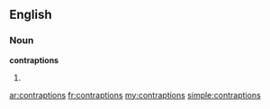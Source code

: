 ==English==

===Noun===
'''contraptions'''

# {{plural of|[[contraption]]}}

[[ar:contraptions]]
[[fr:contraptions]]
[[my:contraptions]]
[[simple:contraptions]]